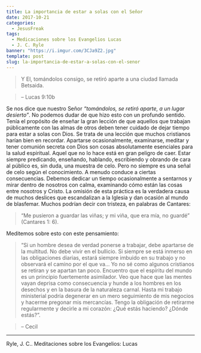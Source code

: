 ```yaml
---
title: La importancia de estar a solas con el Señor
date: 2017-10-21
categories:
  - JesusFreak
tags:
  - Medicaciones sobre los Evangelios Lucas
  - J. C. Ryle
banner: "https://i.imgur.com/3CJa9Z2.jpg"
template: post
slug: la-importancia-de-estar-a-solas-con-el-senor
---
```


> Y El, tomándolos consigo, se retiró aparte a una ciudad llamada Betsaida.

> – Lucas 9:10b

Se nos dice que nuestro Señor _“tomándolos, se retiró aparte, a un lugar desierto”_. No podemos dudar de que hizo esto con un profundo sentido. Tenía el propósito de enseñar la gran lección de que aquellos que trabajan públicamente con las almas de otros deben tener cuidado de dejar tiempo para estar a solas con Dios. Se trata de una lección que muchos cristianos harían bien en recordar. Apartarse ocasionalmente, examinarse, meditar y tener comunión secreta con Dios son cosas absolutamente esenciales para la salud espiritual. Aquel que no lo hace está en gran peligro de caer. Estar siempre predicando, enseñando, hablando, escribiendo y obrando de cara al público es, sin duda, una muestra de celo. Pero no siempre es una señal de celo según el conocimiento. A menudo conduce a ciertas consecuencias. Debemos dedicar un tiempo ocasionalmente a sentarnos y mirar dentro de nosotros con calma, examinando cómo están las cosas entre nosotros y Cristo. La omisión de esta práctica es la verdadera causa de muchos deslices que escandalizan a la Iglesia y dan ocasión al mundo de blasfemar. Muchos podrían decir con tristeza, en palabras de Cantares:

> “Me pusieron a guardar las viñas; y mi viña, que era mía, no guardé”
> (Cantares 1: 6).

Meditemos sobre esto con este pensamiento:

> “Si un hombre desea de verdad ponerse a trabajar, debe apartarse de la multitud. No debe vivir en el bullicio. Si siempre se está inmerso en las obligaciones diarias, estará siempre imbuido en su trabajo y no observará el camino por el que va... Yo no sé como algunos cristianos se retiran y se apartan tan poco. Encuentro que el espíritu del mundo es un principio fuertemente asimilador. Veo que hace que las mentes vayan deprisa como consecuencia y hunde a los hombres en los desechos y en la basura de la naturaleza carnal. Hasta mi trabajo ministerial podría degenerar en un mero seguimiento de mis negocios y hacerme pregonar mis mercancías. Tengo la obligación de retirarme regularmente y decirle a mi corazón: ¿Qué estás haciendo? ¿Dónde estás?”.

> – Cecil

---

Ryle, J. C.. Meditaciones sobre los Evangelios: Lucas
